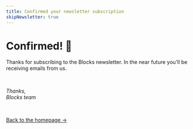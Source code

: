 ```yaml
---
title: Confirmed your newsletter subscription
skipNewsletter: true
---
```



# Confirmed! 🎉

Thanks for subscribing to the Blocks newsletter. In the near future you'll be receiving emails from us.

<br />

_Thanks,_  
_Blocks team_

<br />

[Back to the homepage &rarr;](/)
